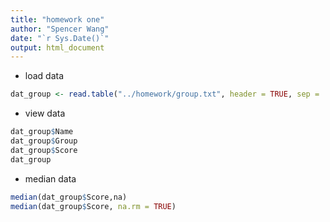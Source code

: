 ---
title: "homework one"
author: "Spencer Wang"
date: "`r Sys.Date()`"
output: html_document
---

- load data

```{r}
dat_group <- read.table("../homework/group.txt", header = TRUE, sep = '\t', na.strings = c('NA','NO'))
```

- view data

```{r}
dat_group$Name
dat_group$Group
dat_group$Score
dat_group
```

- median data

```{r}
median(dat_group$Score,na)
median(dat_group$Score, na.rm = TRUE)
```